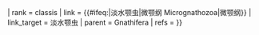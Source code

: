 {{Don't edit this line {{{machine code|}}}
| scientific_name = {{#ifeq:{{PAGENAMEBASE}}|淡水颚虫||Micrognathozoa}}
| rank = classis
| link = {{#ifeq:{{PAGENAMEBASE}}|淡水颚虫|微颚纲 Micrognathozoa|微颚纲}}
| link_target = 淡水颚虫
| parent = Gnathifera
| refs = {{cite journal |author1=Kristensen, Reinhardt Møbjerg |author2=Funch, Peter |last-author-amp=yes |date=2000-10-30 |title=Micrognathozoa: A New Class With Complicated Jaws Like Those of Rotifera and Gnathostomulida |journal=''{{le|形態學期刊|Journal of Morphology|Journal of Morphology}}'' |publisher={{le|哥本哈根大學北極站|University of Copenhagen Arctic Station|University of Copenhagen Arctic Station}} |place={{le|Kitaa}} |volume=246 |issue=1 |pages=1–49 |url=https://onlinelibrary.wiley.com/doi/10.1002/1097-4687(200010)246:1%3C1::AID-JMOR1%3E3.0.CO;2-D |issn=0362-2525 |doi=10.1002/1097-4687(200010)246:1<1::AID-JMOR1>3.0.CO;2-D}}
}}